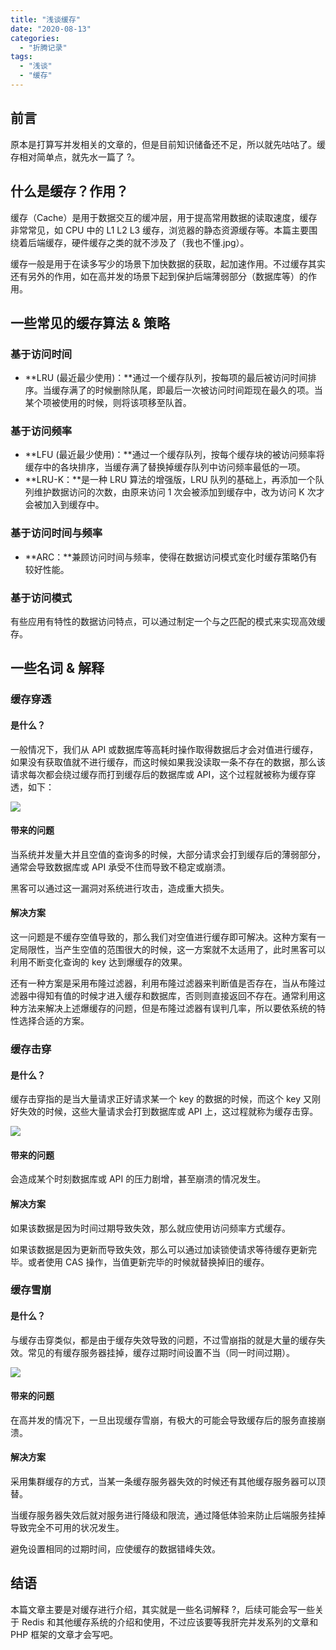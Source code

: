 ```yaml
---
title: "浅谈缓存"
date: "2020-08-13"
categories:
  - "折腾记录"
tags:
  - "浅谈"
  - "缓存"
---
```


## 前言

原本是打算写并发相关的文章的，但是目前知识储备还不足，所以就先咕咕了。缓存相对简单点，就先水一篇了 ?。

## 什么是缓存？作用？

缓存（Cache）是用于数据交互的缓冲层，用于提高常用数据的读取速度，缓存非常常见，如 CPU 中的 L1 L2 L3 缓存，浏览器的静态资源缓存等。本篇主要围绕着后端缓存，硬件缓存之类的就不涉及了（我也不懂.jpg）。

缓存一般是用于在读多写少的场景下加快数据的获取，起加速作用。不过缓存其实还有另外的作用，如在高并发的场景下起到保护后端薄弱部分（数据库等）的作用。

## 一些常见的缓存算法 & 策略

### 基于访问时间

- **LRU (最近最少使用)：**通过一个缓存队列，按每项的最后被访问时间排序。当缓存满了的时候删除队尾，即最后一次被访问时间距现在最久的项。当某个项被使用的时候，则将该项移至队首。

### 基于访问频率

- **LFU (最近最少使用)：**通过一个缓存队列，按每个缓存块的被访问频率将缓存中的各块排序，当缓存满了替换掉缓存队列中访问频率最低的一项。
- **LRU-K：**是一种 LRU 算法的增强版，LRU 队列的基础上，再添加一个队列维护数据访问的次数，由原来访问 1 次会被添加到缓存中，改为访问 K 次才会被加入到缓存中。

### 基于访问时间与频率

- **ARC：**兼顾访问时间与频率，使得在数据访问模式变化时缓存策略仍有较好性能。

### 基于访问模式

有些应用有特性的数据访问特点，可以通过制定一个与之匹配的模式来实现高效缓存。

## 一些名词 & 解释

### 缓存穿透

#### 是什么？

一般情况下，我们从 API 或数据库等高耗时操作取得数据后才会对值进行缓存，如果没有获取值就不进行缓存，而这时候如果我没读取一条不存在的数据，那么该请求每次都会绕过缓存而打到缓存后的数据库或 API，这个过程就被称为缓存穿透，如下：

![](https://cdn.jsdelivr.net/gh/syfxlin/pic/2020/08/20200813134026.png)

#### 带来的问题

当系统并发量大并且空值的查询多的时候，大部分请求会打到缓存后的薄弱部分，通常会导致数据库或 API 承受不住而导致不稳定或崩溃。

黑客可以通过这一漏洞对系统进行攻击，造成重大损失。

#### 解决方案

这一问题是不缓存空值导致的，那么我们对空值进行缓存即可解决。这种方案有一定局限性，当产生空值的范围很大的时候，这一方案就不太适用了，此时黑客可以利用不断变化查询的 key 达到爆缓存的效果。

还有一种方案是采用布隆过滤器，利用布隆过滤器来判断值是否存在，当从布隆过滤器中得知有值的时候才进入缓存和数据库，否则则直接返回不存在。通常利用这种方法来解决上述爆缓存的问题，但是布隆过滤器有误判几率，所以要依系统的特性选择合适的方案。

### 缓存击穿

#### 是什么？

缓存击穿指的是当大量请求正好请求某一个 key 的数据的时候，而这个 key 又刚好失效的时候，这些大量请求会打到数据库或 API 上，这过程就称为缓存击穿。

![](https://cdn.jsdelivr.net/gh/syfxlin/pic/2020/08/20200813141750.png)

#### 带来的问题

会造成某个时刻数据库或 API 的压力剧增，甚至崩溃的情况发生。

#### 解决方案

如果该数据是因为时间过期导致失效，那么就应使用访问频率方式缓存。

如果该数据是因为更新而导致失效，那么可以通过加读锁使请求等待缓存更新完毕。或者使用 CAS 操作，当值更新完毕的时候就替换掉旧的缓存。

### 缓存雪崩

#### 是什么？

与缓存击穿类似，都是由于缓存失效导致的问题，不过雪崩指的就是大量的缓存失效。常见的有缓存服务器挂掉，缓存过期时间设置不当（同一时间过期）。

![](https://cdn.jsdelivr.net/gh/syfxlin/pic/2020/08/20200813141544.png)

#### 带来的问题

在高并发的情况下，一旦出现缓存雪崩，有极大的可能会导致缓存后的服务直接崩溃。

#### 解决方案

采用集群缓存的方式，当某一条缓存服务器失效的时候还有其他缓存服务器可以顶替。

当缓存服务器失效后就对服务进行降级和限流，通过降低体验来防止后端服务挂掉导致完全不可用的状况发生。

避免设置相同的过期时间，应使缓存的数据错峰失效。

## 结语

本篇文章主要是对缓存进行介绍，其实就是一些名词解释 ?，后续可能会写一些关于 Redis 和其他缓存系统的介绍和使用，不过应该要等我肝完并发系列的文章和 PHP 框架的文章才会写吧。
